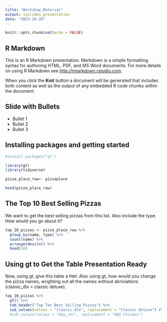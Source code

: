 ```yaml
---
title: "Workshop_Material"
output: ioslides_presentation
date: "2023-10-26"
---
```


```r
knitr::opts_chunk$set(echo = FALSE)
```

## R Markdown

This is an R Markdown presentation. Markdown is a simple formatting syntax for authoring HTML, PDF, and MS Word documents. For more details on using R Markdown see <http://rmarkdown.rstudio.com>.

When you click the **Knit** button a document will be generated that includes both content as well as the output of any embedded R code chunks within the document.

## Slide with Bullets

- Bullet 1
- Bullet 2
- Bullet 3

## Installing packages and getting started
```r
#install.packages("gt")

library(gt)
library(tidyverse)

pizza_place_raw<- pizzaplace

head(pizza_place_raw)
```

## The Top 10 Best Selling Pizzas
We want to get the best selling pizzas from this list. Also include the type.
How would you go about it?
```r
top_10_pizzas <- pizza_place_raw %>% 
  group_by(name, type) %>% 
  count(name) %>% 
  arrange(desc(n)) %>% 
  head(10)
```
## Using gt to Get the Table Presentation Ready
Now, using gt, give this table a titel:
Also using gt, how would you change the pizza names, wrighting out all the names without abriviations (classic_dlx = classic deluxe). 
```r
top_10_pizzas %>% 
  gt() %>% 
  tab_header("Top Ten Best Selling Pizzas") %>% 
  sub_values(values = "classic_dlx", replacement = "Classic Deluxe") #%>% 
  #sub_values(values = "bbq_ckn", replacement = "BBQ Chicken")

```